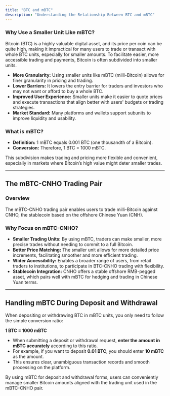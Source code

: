 ```yaml
---
title: "BTC and mBTC"
description: "Understanding the Relationship Between BTC and mBTC"
---
```


### Why Use a Smaller Unit Like mBTC?

Bitcoin (BTC) is a highly valuable digital asset, and its price per coin can be quite high, making it impractical for many users to trade or transact with whole BTC units, especially for smaller amounts. To facilitate easier, more accessible trading and payments, Bitcoin is often subdivided into smaller units.

- **More Granularity:** Using smaller units like mBTC (milli-Bitcoin) allows for finer granularity in pricing and trading.
- **Lower Barriers:** It lowers the entry barrier for traders and investors who may not want or afford to buy a whole BTC.
- **Improved User Experience:** Smaller units make it easier to quote prices and execute transactions that align better with users' budgets or trading strategies.
- **Market Standard:** Many platforms and wallets support subunits to improve liquidity and usability.

### What is mBTC?

- **Definition:** 1 mBTC equals 0.001 BTC (one thousandth of a Bitcoin).
- **Conversion:** Therefore, 1 BTC = 1000 mBTC.

This subdivision makes trading and pricing more flexible and convenient, especially in markets where Bitcoin’s high value might deter smaller trades.

---

## The mBTC-CNHO Trading Pair

### Overview

The mBTC-CNHO trading pair enables users to trade milli-Bitcoin against CNHO, the stablecoin based on the offshore Chinese Yuan (CNH).

### Why Focus on mBTC-CNHO?

- **Smaller Trading Units:** By using mBTC, traders can make smaller, more precise trades without needing to commit to a full Bitcoin.
- **Better Price Matching:** The smaller unit allows for more detailed price increments, facilitating smoother and more efficient trading.
- **Wider Accessibility:** Enables a broader range of users, from retail traders to institutions, to participate in BTC-CNHO trading with flexibility.
- **Stablecoin Integration:** CNHO offers a stable offshore RMB-pegged asset, which pairs well with mBTC for hedging and trading in Chinese Yuan terms.

---

## Handling mBTC During Deposit and Withdrawal

When depositing or withdrawing BTC in mBTC units, you only need to follow the simple conversion ratio:

**1 BTC = 1000 mBTC**

- When submitting a deposit or withdrawal request, **enter the amount in mBTC accurately** according to this ratio.
- For example, if you want to deposit **0.01 BTC**, you should enter **10 mBTC** as the amount.
- This ensures clear, unambiguous transaction records and smooth processing on the platform.

By using mBTC for deposit and withdrawal forms, users can conveniently manage smaller Bitcoin amounts aligned with the trading unit used in the mBTC-CNHO pair.